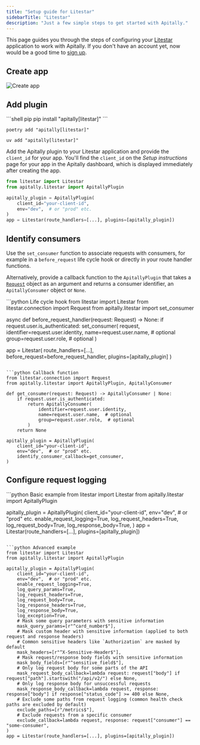 ```yaml
---
title: "Setup guide for Litestar"
sidebarTitle: "Litestar"
description: "Just a few simple steps to get started with Apitally."
---
```



This page guides you through the steps of configuring your [Litestar](https://litestar.dev/) application to work with Apitally. If you don't have an account yet, now would be a good time to [sign up](https://app.apitally.io/?signup).

<SetupGuideStartSnippet framework="Litestar" />

## Create app

<CreateAppSnippet1 framework="Litestar" />

<img src="https://assets.apitally.io/docs/2025-05-27/create-app.webp" alt="Create app" class="rounded-xl" />

<CreateAppSnippet2 />

## Add plugin

<AddMiddlewarePythonSnippet framework="Litestar" extra="litestar" />

<CodeGroup>
```shell pip
pip install "apitally[litestar]"
```

```shell poetry
poetry add "apitally[litestar]"
```

```shell uv
uv add "apitally[litestar]"
```
</CodeGroup>

Add the Apitally plugin to your Litestar application and provide the `client_id` for your app.
You'll find the `client_id` on the _Setup instructions_ page for your app in the Apitally dashboard, which is displayed immediately after creating the app.

```python
from litestar import Litestar
from apitally.litestar import ApitallyPlugin

apitally_plugin = ApitallyPlugin(
    client_id="your-client-id",
    env="dev",  # or "prod" etc.
)
app = Litestar(route_handlers=[...], plugins=[apitally_plugin])
```

<div style={{ marginTop: "-0.5rem" }}>
  <Snippet file="add-middleware-check.mdx" />
</div>

## Identify consumers

<Snippet file="identify-consumers.mdx" />

Use the `set_consumer` function to associate requests with consumers, for example in a `before_request` life cycle hook or directly in your route handler functions.

Alternatively, provide a callback function to the `ApitallyPlugin` that takes a [`Request`](https://docs.litestar.dev/latest/reference/connection.html#litestar.connection.Request) object as an argument and returns a consumer identifier, an `ApitallyConsumer` object or `None`.

<CodeGroup>
```python Life cycle hook
from litestar import Litestar
from litestar.connection import Request
from apitally.litestar import set_consumer

async def before_request_handler(request: Request) -> None:
    if request.user.is_authenticated:
        set_consumer(
            request,
            identifier=request.user.identity,
            name=request.user.name,  # optional
            group=request.user.role,  # optional
        )

app = Litestar(
    route_handlers=[...],
    before_request=before_request_handler,
    plugins=[apitally_plugin]
)
```

```python Callback function
from litestar.connection import Request
from apitally.litestar import ApitallyPlugin, ApitallyConsumer

def get_consumer(request: Request) -> ApitallyConsumer | None:
    if request.user.is_authenticated:
        return ApitallyConsumer(
            identifier=request.user.identity,
            name=request.user.name,  # optional
            group=request.user.role,  # optional
        )
    return None

apitally_plugin = ApitallyPlugin(
    client_id="your-client-id",
    env="dev",  # or "prod" etc.
    identify_consumer_callback=get_consumer,
)
```
</CodeGroup>

<Snippet file="identify-consumers-check.mdx" />

## Configure request logging

<RequestLoggingConfigSnippet language="python" />

<CodeGroup>
```python Basic example
from litestar import Litestar
from apitally.litestar import ApitallyPlugin

apitally_plugin = ApitallyPlugin(
    client_id="your-client-id",
    env="dev",  # or "prod" etc.
    enable_request_logging=True,
    log_request_headers=True,
    log_request_body=True,
    log_response_body=True,
)
app = Litestar(route_handlers=[...], plugins=[apitally_plugin])
```

```python Advanced example
from litestar import Litestar
from apitally.litestar import ApitallyPlugin

apitally_plugin = ApitallyPlugin(
    client_id="your-client-id",
    env="dev",  # or "prod" etc.
    enable_request_logging=True,
    log_query_params=True,
    log_request_headers=True,
    log_request_body=True,
    log_response_headers=True,
    log_response_body=True,
    log_exception=True,
    # Mask some query parameters with sensitive information
    mask_query_params=[r"^card_number$"],
    # Mask custom header with sensitive information (applied to both request and response headers)
    # Common sensitive headers like `Authorization` are masked by default
    mask_headers=[r"^X-Sensitive-Header$"],
    # Mask request/response body fields with sensitive information
    mask_body_fields=[r"^sensitive_field$"],
    # Only log request body for some parts of the API
    mask_request_body_callback=lambda request: request["body"] if request["path"].startswith("/api/v2/") else None,
    # Only log response body for unsuccessful requests
    mask_response_body_callback=lambda request, response: response["body"] if response["status_code"] >= 400 else None,
    # Exclude some paths from request logging (common health check paths are excluded by default)
    exclude_paths=[r"/metrics$"],
    # Exclude requests from a specific consumer
    exclude_callback=lambda request, response: request["consumer"] == "some-consumer",
)
app = Litestar(route_handlers=[...], plugins=[apitally_plugin])
```
</CodeGroup>
